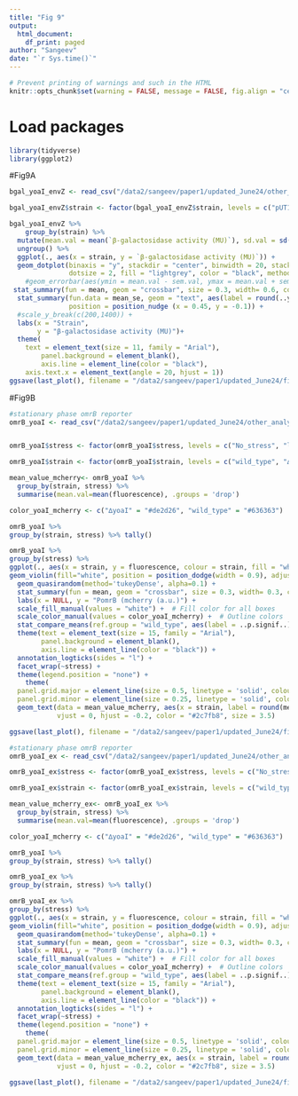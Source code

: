 ```yaml
---
title: "Fig 9"
output: 
  html_document:
    df_print: paged
author: "Sangeev"
date: "`r Sys.time()`"
---
```


<style type="text/css">
.main-container {
  max-width: 1500px;
  margin-left: auto;
  margin-right: auto;
}
</style>

```r
# Prevent printing of warnings and such in the HTML
knitr::opts_chunk$set(warning = FALSE, message = FALSE, fig.align = "center", eval = FALSE)
```

# Load packages
```r
library(tidyverse)
library(ggplot2)
```

#Fig9A
```r
bgal_yoaI_envZ <- read_csv("/data2/sangeev/paper1/updated_June24/other_analysis/dataframe/bgal_yoaI_envZ.csv")

bgal_yoaI_envZ$strain <- factor(bgal_yoaI_envZ$strain, levels = c("pUT18C-YoaI/pKT25", "pUT18C-MgrB/pKT25-PhoQ", "pUT18C-YoaI/pKT25-PhoQ", "pUT18C-YoaI/pKT25-PhoR", "pUT18C-YoaI/pKT25-EnvZ"))

bgal_yoaI_envZ %>%
    group_by(strain) %>% 
  mutate(mean.val = mean(`β-galactosidase activity (MU)`), sd.val = sd(`β-galactosidase activity (MU)`), sem.val = sd.val / sqrt(n())) %>%  # Change sem.val to sd.val
  ungroup() %>% 
  ggplot(., aes(x = strain, y = `β-galactosidase activity (MU)`)) +
  geom_dotplot(binaxis = "y", stackdir = "center", binwidth = 20, stackratio = 1,
               dotsize = 2, fill = "lightgrey", color = "black", method="dotdensity") +
    #geom_errorbar(aes(ymin = mean.val - sem.val, ymax = mean.val + sem.val), width = 0.2)+ 
 stat_summary(fun = mean, geom = "crossbar", size = 0.3, width= 0.6, color = "black") +
  stat_summary(fun.data = mean_se, geom = "text", aes(label = round(..y.., 1)), vjust = -1, color = "black", 
               position = position_nudge (x = 0.45, y = -0.1)) +
  #scale_y_break(c(200,1400)) +
  labs(x = "Strain",
       y = "β-galactosidase activity (MU)")+
  theme(
    text = element_text(size = 11, family = "Arial"),
        panel.background = element_blank(),
        axis.line = element_line(color = "black"), 
    axis.text.x = element_text(angle = 20, hjust = 1)) 
ggsave(last_plot(), filename = "/data2/sangeev/paper1/updated_June24/figures/Fig9A.png", width = 5, height = 4, units = "in", dpi = 600)
```

#Fig9B
```r
#stationary phase omrB reporter
omrB_yoaI <- read_csv("/data2/sangeev/paper1/updated_June24/other_analysis/dataframe/PomrB_∆yoaI_stationary.csv")


omrB_yoaI$stress <- factor(omrB_yoaI$stress, levels = c("No_stress", "low_Mg"))

omrB_yoaI$strain <- factor(omrB_yoaI$strain, levels = c("wild_type", "∆yoaI"))

mean_value_mcherry<- omrB_yoaI %>%
  group_by(strain, stress) %>%
  summarise(mean.val=mean(fluorescence), .groups = 'drop') 

color_yoaI_mcherry <- c("∆yoaI" = "#de2d26", "wild_type" = "#636363")

omrB_yoaI %>%
group_by(strain, stress) %>% tally()

omrB_yoaI %>%
group_by(stress) %>%
ggplot(., aes(x = strain, y = fluorescence, colour = strain, fill = "white")) +
geom_violin(fill="white", position = position_dodge(width = 0.9), adjust = 1) +
  geom_quasirandom(method='tukeyDense', alpha=0.1) +
  stat_summary(fun = mean, geom = "crossbar", size = 0.3, width= 0.3, color = "#2c7fb8") +
  labs(x = NULL, y = "PomrB (mcherry (a.u.)") +
  scale_fill_manual(values = "white") +  # Fill color for all boxes
  scale_color_manual(values = color_yoaI_mcherry) +  # Outline colors
  stat_compare_means(ref.group = "wild_type", aes(label = ..p.signif..), symnum.args = symnum.args, method = "t.test") +
  theme(text = element_text(size = 15, family = "Arial"),
        panel.background = element_blank(),
        axis.line = element_line(color = "black")) +
  annotation_logticks(sides = "l") +
  facet_wrap(~stress) +
  theme(legend.position = "none") +
    theme(
  panel.grid.major = element_line(size = 0.5, linetype = 'solid', colour = "gray80"), # Adjust major grid lines
  panel.grid.minor = element_line(size = 0.25, linetype = 'solid', colour = "gray90")) + 
  geom_text(data = mean_value_mcherry, aes(x = strain, label = round(mean.val, 1)), y = 500, 
            vjust = 0, hjust = -0.2, color = "#2c7fb8", size = 3.5) 

ggsave(last_plot(), filename = "/data2/sangeev/paper1/updated_June24/figures/Fig9B_stationary.png", width = 5.3, height = 3.2, units = "in", dpi = 600) #without the mean value text
```

```r
#stationary phase omrB reporter
omrB_yoaI_ex <- read_csv("/data2/sangeev/paper1/updated_June24/other_analysis/dataframe/PomrB_∆yoaI_exponential.csv")

omrB_yoaI_ex$stress <- factor(omrB_yoaI_ex$stress, levels = c("No_stress", "low_Mg"))

omrB_yoaI_ex$strain <- factor(omrB_yoaI_ex$strain, levels = c("wild_type", "∆yoaI"))

mean_value_mcherry_ex<- omrB_yoaI_ex %>%
  group_by(strain, stress) %>%
  summarise(mean.val=mean(fluorescence), .groups = 'drop') 

color_yoaI_mcherry <- c("∆yoaI" = "#de2d26", "wild_type" = "#636363")

omrB_yoaI %>%
group_by(strain, stress) %>% tally()

omrB_yoaI_ex %>%
group_by(strain, stress) %>% tally()

omrB_yoaI_ex %>%
group_by(stress) %>%
ggplot(., aes(x = strain, y = fluorescence, colour = strain, fill = "white")) +
geom_violin(fill="white", position = position_dodge(width = 0.9), adjust = 1) +
  geom_quasirandom(method='tukeyDense', alpha=0.1) +
  stat_summary(fun = mean, geom = "crossbar", size = 0.3, width= 0.3, color = "#2c7fb8") +
  labs(x = NULL, y = "PomrB (mcherry (a.u.)") +
  scale_fill_manual(values = "white") +  # Fill color for all boxes
  scale_color_manual(values = color_yoaI_mcherry) +  # Outline colors
  stat_compare_means(ref.group = "wild_type", aes(label = ..p.signif..), symnum.args = symnum.args, method = "t.test") +
  theme(text = element_text(size = 15, family = "Arial"),
        panel.background = element_blank(),
        axis.line = element_line(color = "black")) +
  annotation_logticks(sides = "l") +
  facet_wrap(~stress) +
  theme(legend.position = "none") +
    theme(
  panel.grid.major = element_line(size = 0.5, linetype = 'solid', colour = "gray80"), # Adjust major grid lines
  panel.grid.minor = element_line(size = 0.25, linetype = 'solid', colour = "gray90")) + 
  geom_text(data = mean_value_mcherry_ex, aes(x = strain, label = round(mean.val, 1)), y = 500, 
            vjust = 0, hjust = -0.2, color = "#2c7fb8", size = 3.5) 

ggsave(last_plot(), filename = "/data2/sangeev/paper1/updated_June24/figures/Fig9C_exponential.png", width = 5.3, height = 3.2, units = "in", dpi = 600) #without the mean value text
```

